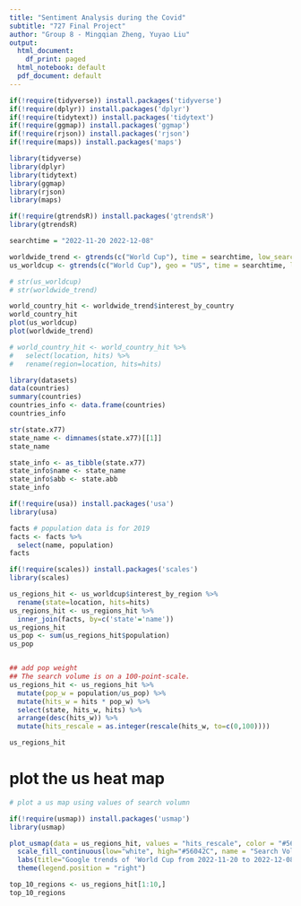 ```yaml
---
title: "Sentiment Analysis during the Covid"
subtitle: "727 Final Project"
author: "Group 8 - Mingqian Zheng, Yuyao Liu"
output:
  html_document:
    df_print: paged
  html_notebook: default
  pdf_document: default
---
```



```r
if(!require(tidyverse)) install.packages('tidyverse')
if(!require(dplyr)) install.packages('dplyr')
if(!require(tidytext)) install.packages('tidytext')
if(!require(ggmap)) install.packages('ggmap')
if(!require(rjson)) install.packages('rjson')
if(!require(maps)) install.packages('maps')
```

```r
library(tidyverse)
library(dplyr)
library(tidytext)
library(ggmap)
library(rjson)
library(maps)
```


```r
if(!require(gtrendsR)) install.packages('gtrendsR')
library(gtrendsR)

searchtime = "2022-11-20 2022-12-08"

worldwide_trend <- gtrends(c("World Cup"), time = searchtime, low_search_volume = TRUE)
us_worldcup <- gtrends(c("World Cup"), geo = "US", time = searchtime, low_search_volume = TRUE)

# str(us_worldcup)
# str(worldwide_trend)
```

```r
world_country_hit <- worldwide_trend$interest_by_country
world_country_hit
plot(us_worldcup)
plot(worldwide_trend)

# world_country_hit <- world_country_hit %>%
#   select(location, hits) %>%
#   rename(region=location, hits=hits)
```


```r
library(datasets)
data(countries)
summary(countries)
countries_info <- data.frame(countries)
countries_info

str(state.x77)
state_name <- dimnames(state.x77)[[1]]
state_name

state_info <- as_tibble(state.x77)
state_info$name <- state_name
state_info$abb <- state.abb
state_info
```



```r
if(!require(usa)) install.packages('usa')
library(usa)

facts # population data is for 2019 
facts <- facts %>%
  select(name, population)
facts
```



```r
if(!require(scales)) install.packages('scales')
library(scales)

us_regions_hit <- us_worldcup$interest_by_region %>%
  rename(state=location, hits=hits)
us_regions_hit <- us_regions_hit %>%
  inner_join(facts, by=c('state'='name')) 
us_regions_hit
us_pop <- sum(us_regions_hit$population)
us_pop


## add pop weight 
## The search volume is on a 100-point-scale.
us_regions_hit <- us_regions_hit %>%
  mutate(pop_w = population/us_pop) %>%
  mutate(hits_w = hits * pop_w) %>%
  select(state, hits_w, hits) %>%
  arrange(desc(hits_w)) %>%
  mutate(hits_rescale = as.integer(rescale(hits_w, to=c(0,100))))

us_regions_hit
```


# plot the us heat map 

```r
# plot a us map using values of search volumn 

if(!require(usmap)) install.packages('usmap')
library(usmap)

plot_usmap(data = us_regions_hit, values = "hits_rescale", color = "#56042C") + 
  scale_fill_continuous(low="white", high="#56042C", name = "Search Volumn", label = scales::comma) + 
  labs(title="Google trends of 'World Cup from 2022-11-20 to 2022-12-08'") +
  theme(legend.position = "right")
```



```r
top_10_regions <- us_regions_hit[1:10,]
top_10_regions
```